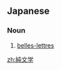 {{also|純文學|纯文学}}
==Japanese==
{{ja-kanjitab|じゅん|ぶん|がく|yomi=on}}

===Noun===
{{ja-noun|じゅんぶんがく|ky=純文學}}

# [[belles-lettres]]

[[zh:純文学]]